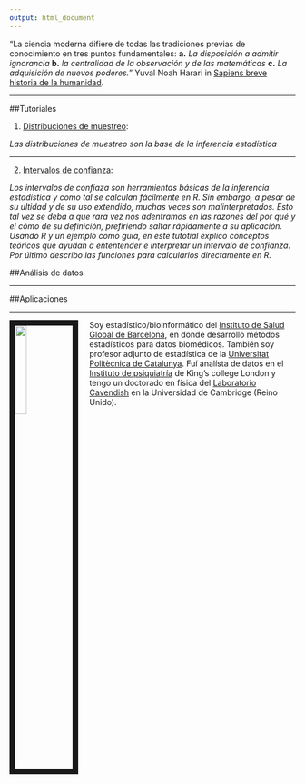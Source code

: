 ```yaml
---
output: html_document
---
```

<link rel="stylesheet" href="styles.css" type="text/css">
"La ciencia moderna difiere de todas las tradiciones previas de conocimiento en tres puntos fundamentales: **a.** *La disposición a admitir ignorancia* **b.** *la centralidad de la observación y de las matemáticas* **c.** *La adquisición de nuevos poderes.*" Yuval Noah Harari in [Sapiens breve historia de la humanidad](https://www.ynharari.com/book/sapiens/). 

*******************

##Tutoriales


1. [Distribuciones de muestreo](https://alejandro-isglobal.github.io/teaching/muenstreo.html):

*Las distribuciones de muestreo son la base de la inferencia estadística*

------------

2. [Intervalos de confianza](https://alejandro-isglobal.github.io/teaching/intervalosdeconfianza.html):

*Los intervalos de confiaza son herramientas básicas de la inferencia estadística y como tal se calculan fácilmente en R. Sin embargo, a pesar de su ultidad y de su uso extendido, muchas veces son malinterpretados. Esto tal vez se deba a que rara vez nos adentramos en las razones del por qué y el cómo de su definición, prefiriendo saltar rápidamente a su aplicación. Usando R y un ejemplo como guía, en este tutotial explico conceptos teóricos que ayudan a ententender e interpretar un intervalo de confianza.  Por último describo las funciones para calcularlos directamente en R.*




##Análisis de datos


------------

##Aplicaciones


------------



<img src="images/alejandro.jpg" style="width:20%; border:10px solid; margin-right: 20px" align="left">

Soy estadístico/bioinformático del [Instituto de Salud Global de Barcelona](https://www.isglobal.org/), en donde desarrollo métodos estadísticos para datos biomédicos. También soy profesor adjunto de estadística de la [Universitat Politècnica de Catalunya](https://eebe.upc.edu/es). Fuí analísta de datos en el [Instituto de psiquiatría](https://www.kcl.ac.uk/ioppn) de King’s college London y tengo un doctorado en física del [Laboratorio Cavendish](https://www.phy.cam.ac.uk/) en la Universidad de Cambridge (Reino Unido).


